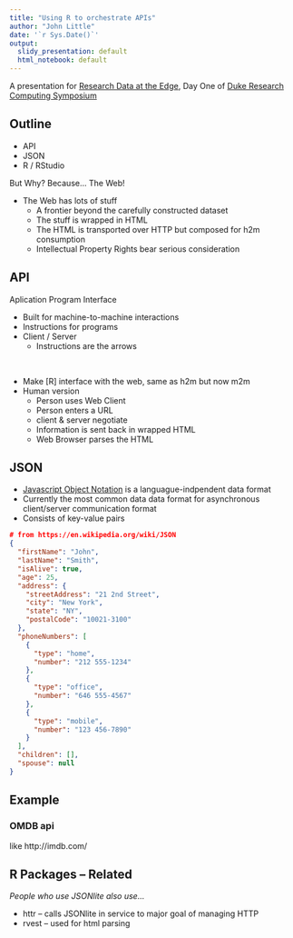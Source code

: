 ```yaml
---
title: "Using R to orchestrate APIs"
author: "John Little"
date: '`r Sys.Date()`'
output:
  slidy_presentation: default
  html_notebook: default
---
```


A presentation for [Research Data at the Edge](http://library.duke.edu/edge/events/rc17), Day One of [Duke Research Computing Symposium](https://rc.duke.edu/symposium-2017/)

## Outline

* API
* JSON
* R / RStudio

But Why?
Because...  The Web!
<!-- NASA animated GIF ///  http://i.giphy.com/l2Jht4lIfEQfJ3zj2.gif    --> 
<!--  good human handshake ///  http://giphy.com/gifs/thomas-U2XboRuN89Idi -->
<!-- after the research handshake is complete /// http://giphy.com/gifs/80s-1980s-thomas-dolby-wCKmBd7oNtA4g  --> 


<!-- the confusion of the m2m handshake ///   http://giphy.com/gifs/thomas-MjkCYjM46NrrO -->

* The Web has lots of stuff
    + A frontier beyond the carefully constructed dataset
    + The stuff is wrapped in HTML
    + The HTML is transported over HTTP but composed for h2m consumption
    + Intellectual Property Rights bear serious consideration

## API

Aplication Program Interface 

* Built for machine-to-machine interactions
* Instructions for programs
* Client / Server <!-- https://pixabay.com/en/client-server-networking-laptop-341420/ --> <!-- https://commons.wikimedia.org/wiki/File:Client-server-model.svg -->
    + Instructions are the arrows  


&nbsp; <!-- break in the unordered list -->

* Make [R] interface with the web, same as h2m but now m2m
* Human version
    + Person uses Web Client
    + Person enters a URL <!-- https://commons.wikimedia.org/wiki/File:Uniform_Resource_Locator_(URL)_example.PNG -->
    + client & server negotiate
    + Information is sent back in wrapped HTML
    + Web Browser parses the HTML <!-- https://commons.wikimedia.org/wiki/File:HTML.svg -->

    
## JSON

* [Javascript Object Notation](https://en.wikipedia.org/wiki/JSON) is a languague-indpendent data format
* Currently the most common data data format for asynchronous client/server communication format
* Consists of key-value pairs

<!-- http://i.vimeocdn.com/video/541935816_1280x720.jpg -->
<!-- Vimeo on What is JSON // https://vimeo.com/144162102 -->


```json
# from https://en.wikipedia.org/wiki/JSON
{
  "firstName": "John",
  "lastName": "Smith",
  "isAlive": true,
  "age": 25,
  "address": {
    "streetAddress": "21 2nd Street",
    "city": "New York",
    "state": "NY",
    "postalCode": "10021-3100"
  },
  "phoneNumbers": [
    {
      "type": "home",
      "number": "212 555-1234"
    },
    {
      "type": "office",
      "number": "646 555-4567"
    },
    {
      "type": "mobile",
      "number": "123 456-7890"
    }
  ],
  "children": [],
  "spouse": null
}
```


## Example

### OMDB api 
like http://imdb.com/

## R Packages -- Related

*People who use JSONlite also use...*

* httr -- calls JSONlite in service to major goal of managing HTTP 
* rvest --  used for html parsing




